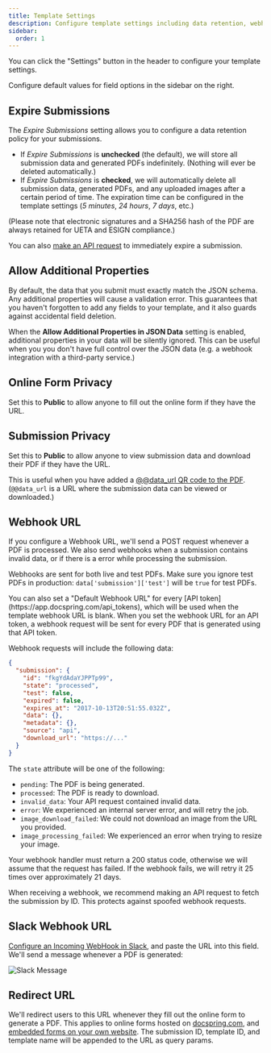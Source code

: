 ```yaml
---
title: Template Settings
description: Configure template settings including data retention, webhooks, and privacy options
sidebar:
  order: 1
---
```



You can click the "Settings" button in the header to configure your template settings.

Configure default values for field options in the sidebar on the right.

## Expire Submissions

The _Expire Submissions_ setting allows you to configure a data retention policy for your submissions.

- If _Expire Submissions_ is **unchecked** (the default), we will store all submission data and generated PDFs indefinitely. (Nothing will ever be deleted automatically.)
- If _Expire Submissions_ is **checked**, we will automatically delete all submission data, generated PDFs, and any uploaded images after a certain period of time. The expiration time can be configured in the template settings (_5 minutes_, _24 hours_, _7 days_, etc.)

(Please note that electronic signatures and a SHA256 hash of the PDF are always retained for UETA and ESIGN compliance.)

You can also [make an API request](/docs/api/#tag/pdf-submissions/delete/submissions/{submission_id}) to immediately expire a submission.

## Allow Additional Properties

By default, the data that you submit must exactly match the JSON schema. Any additional properties will cause a validation error. This guarantees that you haven't forgotten to add any fields to your template, and it also guards against accidental field deletion.

When the **Allow Additional Properties in JSON Data** setting is enabled, additional properties in your data will be silently ignored. This can be useful when you you don't have full control over the JSON data (e.g. a webhook integration with a third-party service.)

## Online Form Privacy

Set this to **Public** to allow anyone to fill out the online form if they have the URL.

## Submission Privacy

Set this to **Public** to allow anyone to view submission data and download their PDF if they have the URL.

This is useful when you have added a [@@data_url QR code to the PDF](/docs/template-editor/field-names/#special-field-names).
(`@@data_url` is a URL where the submission data can be viewed or downloaded.)

## Webhook URL

If you configure a Webhook URL, we'll send a POST request whenever a PDF is processed. We also send webhooks when a submission contains invalid data, or if there is a error while processing the submission.

Webhooks are sent for both live and test PDFs. Make sure you ignore test PDFs in production: `data['submission']['test']` will be `true` for test PDFs.

<Aside type="note">
  You can also set a "Default Webhook URL" for every [API
  token](https://app.docspring.com/api_tokens), which will be used when the
  template webhook URL is blank. When you set the webhook URL for an API token,
  a webhook request will be sent for every PDF that is generated using that API
  token.
</Aside>

Webhook requests will include the following data:

```json
{
  "submission": {
    "id": "fkgYdAdaYJPPTp99",
    "state": "processed",
    "test": false,
    "expired": false,
    "expires_at": "2017-10-13T20:51:55.032Z",
    "data": {},
    "metadata": {},
    "source": "api",
    "download_url": "https://..."
  }
}
```

The `state` attribute will be one of the following:

- `pending`: The PDF is being generated.
- `processed`: The PDF is ready to download.
- `invalid_data`: Your API request contained invalid data.
- `error`: We experienced an internal server error, and will retry the job.
- `image_download_failed`: We could not download an image from the URL you provided.
- `image_processing_failed`: We experienced an error when trying to resize your image.

Your webhook handler must return a 200 status code, otherwise we will assume that the request has failed.
If the webhook fails, we will retry it 25 times over approximately 21 days.

<Aside type="note">
  When receiving a webhook, we recommend making an API request to fetch the
  submission by ID. This protects against spoofed webhook requests.
</Aside>

## Slack Webhook URL

[Configure an Incoming WebHook in Slack](https://my.slack.com/services/new/incoming-webhook/),
and paste the URL into this field. We'll send a message whenever a PDF is generated:

![Slack Message](@images/template_editor/slack-message.png)

## Redirect URL

We'll redirect users to this URL whenever they fill out the online form to generate a PDF.
This applies to online forms hosted on [docspring.com](https://docspring.com),
and [embedded forms on your own website](/docs/guides/embedded-forms/embedded-web-forms/).
The submission ID, template ID, and template name will be appended to the URL as query params.

